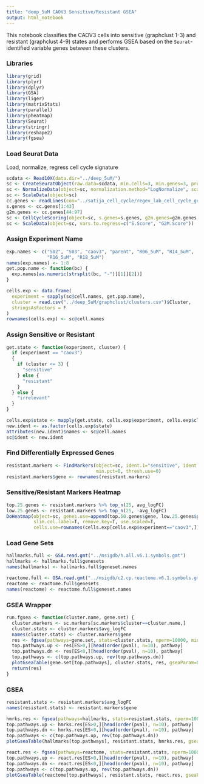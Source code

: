 ```yaml
---
title: "deep_5uM CAOV3 Sensitive/Resistant GSEA"
output: html_notebook
---
```


This notebook classifies the CAOV3 cells into sensitive (graphclust 1-3) and resistant
(graphclust 4-9) states and performs GSEA based on the `Seurat`-identified variable
genes between these clusters.

### Libraries

```r
library(grid)
library(plyr)
library(dplyr)
library(GSA)
library(liger)
library(matrixStats)
library(parallel)
library(pheatmap)
library(Seurat)
library(stringr)
library(reshape2)
library(fgsea)
```

### Load Seurat Data

Load, normalize, regress cell cycle signature

```r
scdata <- Read10X(data.dir="../deep_5uM/")
sc <- CreateSeuratObject(raw.data=scdata, min.cells=3, min.genes=3, project="deep_5uM")
sc <- NormalizeData(object=sc, normalization.method="LogNormalize", scale.factor=10000)
sc <- ScaleData(object=sc)
cc.genes <- readLines(con="../satija_cell_cycle/regev_lab_cell_cycle_genes.txt")
s.genes <- cc.genes[1:43]
g2m.genes <- cc.genes[44:97]
sc <- CellCycleScoring(object=sc, s.genes=s.genes, g2m.genes=g2m.genes, set.ident=T)
sc <- ScaleData(object=sc, vars.to.regress=c("S.Score", "G2M.Score"))
```

### Assign Experiment Name

```r
exp.names <- c("S02", "S03", "caov3", "parent", "R06_5uM", "R14_5uM",
               "R16_5uM", "R18_5uM")
names(exp.names) <- 1:8
get.pop.name <- function(bc) {
  exp.names[as.numeric(strsplit(bc, "-")[[1]][2])]
}

cells.exp <- data.frame(
  experiment = sapply(sc@cell.names, get.pop.name),
  cluster = read.csv("../deep_5uM/graphclust/clusters.csv")$Cluster,
  stringsAsFactors = F
)
rownames(cells.exp) <- sc@cell.names
```

### Assign Sensitive or Resistant

```r
get.state <- function(experiment, cluster) {
  if (experiment == "caov3")
  {
    if (cluster <= 3) {
      "sensitive"
    } else {
      "resistant"
    }
  } else {
    "irrelevant"
  }
}

cells.exp$state <- mapply(get.state, cells.exp$experiment, cells.exp$cluster)
new.ident <- as.factor(cells.exp$state)
attributes(new.ident)$names <- sc@cell.names
sc@ident <- new.ident
```

### Find Differentially Expressed Genes

```r
resistant.markers <- FindMarkers(object=sc, ident.1="sensitive", ident.2="resistant",
                                 min.pct=0, thresh.use=0)
resistant.markers$gene <- rownames(resistant.markers)
```

### Sensitive/Resistant Markers Heatmap

```r
top.25.genes <- resistant.markers %>% top_n(25, avg_logFC)
low.25.genes <- resistant.markers %>% top_n(25, -avg_logFC)
DoHeatmap(object=sc, genes.use=append(top.50.genes$gene, low.25.genes$gene), 
          slim.col.label=T, remove.key=T, use.scaled=T,
          cells.use=rownames(cells.exp[cells.exp$experiment=="caov3",]))
```

### Load Gene Sets

```r
hallmarks.full <- GSA.read.gmt("../msigdb/h.all.v6.1.symbols.gmt")
hallmarks <- hallmarks.full$genesets
names(hallmarks) <- hallmarks.full$geneset.names

reactome.full <- GSA.read.gmt("../msigdb/c2.cp.reactome.v6.1.symbols.gmt")
reactome <- reactome.full$genesets
names(reactome) <- reactome.full$geneset.names
```

### GSEA Wrapper

```r
run.fgsea <- function(cluster.name, gene.set) {
  cluster.markers <- sc.markers[sc.markers$cluster==cluster.name,]
  cluster.stats <- cluster.markers$avg_logFC
  names(cluster.stats) <- cluster.markers$gene
  res <- fgsea(pathways=gene.set, stats=cluster.stats, nperm=10000, minSize=10)
  top.pathways.up <- res[ES>0,][head(order(pval), n=10), pathway]
  top.pathways.dn <- res[ES<0,][head(order(pval), n=10), pathway]
  top.pathways <- c(top.pathways.up, rev(top.pathways.dn))
  plotGseaTable(gene.set[top.pathways], cluster.stats, res, gseaParam=0.5)
  return(res)
}
```

### GSEA

```r
resistant.stats <- resistant.markers$avg_logFC
names(resistant.stats) <- resistant.markers$gene

hmrks.res <- fgsea(pathways=hallmarks, stats=resistant.stats, nperm=10000, minSize=10)
top.pathways.up <- hmrks.res[ES>0,][head(order(pval), n=10), pathway]
top.pathways.dn <- hmrks.res[ES<0,][head(order(pval), n=10), pathway]
top.pathways <- c(top.pathways.up, rev(top.pathways.dn))
plotGseaTable(hallmarks[top.pathways], resistant.stats, hmrks.res, gseaParam=0.5)

react.res <- fgsea(pathways=reactome, stats=resistant.stats, nperm=10000, minSize=10)
top.pathways.up <- react.res[ES>0,][head(order(pval), n=10), pathway]
top.pathways.dn <- react.res[ES<0,][head(order(pval), n=10), pathway]
top.pathways <- c(top.pathways.up, rev(top.pathways.dn))
plotGseaTable(reactome[top.pathways], resistant.stats, react.res, gseaParam=0.5)
```

